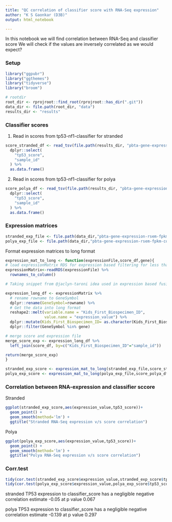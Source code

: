 ```yaml
---
title: "QC correlation of classifier score with RNA-Seq expression"
author: "K S Gaonkar (D3B)"
output: html_notebook

---
```

    
In this notebook we will find correlation between RNA-Seq and classifier score
We will check if the values are inversely correlated as we would expect?

### Setup
```r
library("ggpubr")
library("ggthemes")
library("tidyverse")
library("broom")

# rootdir
root_dir <- rprojroot::find_root(rprojroot::has_dir(".git"))
data_dir <- file.path(root_dir, "data")
results_dir <- "results"
```

### Classifier scores

 1) Read in scores from tp53-nf1-classifier for stranded
```r

score_stranded_df <- read_tsv(file.path(results_dir, "pbta-gene-expression-rsem-fpkm-collapsed.stranded_classifier_scores.tsv")) %>%
  dplyr::select(
    "tp53_score",
    "sample_id"
  ) %>%
  as.data.frame()

```

 2) Read in scores from tp53-nf1-classifier for polya
```r
score_polya_df <- read_tsv(file.path(results_dir, "pbta-gene-expression-rsem-fpkm-collapsed.polya_classifier_scores.tsv")) %>%
  dplyr::select(
    "tp53_score",
    "sample_id"
  ) %>%
  as.data.frame()

```

### Expression matrices

```r

stranded_exp_file <- file.path(data_dir,"pbta-gene-expression-rsem-fpkm-collapsed.stranded.rds")
polya_exp_file <- file.path(data_dir,"pbta-gene-expression-rsem-fpkm-collapsed.polya.rds")

```

Format expression matrices to long format

```r

expression_mat_to_long <- function(expressionFile,score_df,gene){
# load expressionMatrix RDS for expression based filtering for less than given threshold
expressionMatrix<-readRDS(expressionFile) %>% 
  rownames_to_column()

# Taking snippet from @jaclyn-taroni idea used in expression based fusion call filtering

expression_long_df <- expressionMatrix %>%
  # rename rowname to GeneSymbol
  dplyr::rename(GeneSymbol=rowname) %>%
  # Get the data into long format
  reshape2::melt(variable.name = "Kids_First_Biospecimen_ID",
                 value.name = "expression_value") %>%
  dplyr::mutate(Kids_First_Biospecimen_ID= as.character(Kids_First_Biospecimen_ID)) %>%
  dplyr::filter(GeneSymbol %in% gene) 

# merge score and expression file
merge_score_exp <- expression_long_df %>%
  left_join(score_df, by=c("Kids_First_Biospecimen_ID"="sample_id"))

return(merge_score_exp)
}

stranded_exp_score <- expression_mat_to_long(stranded_exp_file,score_stranded_df,"TP53")
polya_exp_score <- expression_mat_to_long(polya_exp_file,score_polya_df,"TP53")

```


### Correlation between RNA-expression and classifier sccore
Stranded 

```r

ggplot(stranded_exp_score,aes(expression_value,tp53_score))+
  geom_point() +
  geom_smooth(method='lm') +
  ggtitle("Stranded RNA-Seq expression v/s score correlation")

```
 
 Polya

```r
ggplot(polya_exp_score,aes(expression_value,tp53_score))+
  geom_point() +
  geom_smooth(method='lm') +
  ggtitle("Polya RNA-Seq expression v/s score correlation")

```

### Corr.test 

```r
tidy(cor.test(stranded_exp_score$expression_value,stranded_exp_score$tp53_score))
tidy(cor.test(polya_exp_score$expression_value,polya_exp_score$tp53_score))

```


stranded TP53 expression to classifier_score has a negligible 
negative correlation estimate -0.05 at p value 0.067

polya TP53 expression to classifier_score has a negligible 
negative correlation estimate -0.139 at p value 0.297
